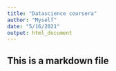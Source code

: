 ```yaml
---
title: "Datascience coursera"
author: "Myself"
date: "5/16/2021"
output: html_document
---
```


## This is a markdown file